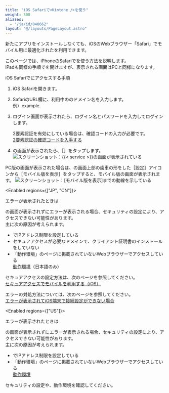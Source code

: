 ```yaml
---
title: "iOS Safariで<Kintone />を使う"
weight: 300
aliases:
  - "/ja/id/040662"
layout: "@/layouts/PageLayout.astro"
---
```




新たにアプリをインストールしなくても、iOSのWebブラウザー「Safari」でモバイル用に最適化された<Kintone />を利用できます。

このページでは、iPhoneのSafariで<Kintone />を使う方法を説明します。  
iPadも同様の手順で<Kintone />を開けますが、表示される画面はPCと同様になります。

<Heading id="ios_setting_manual_10">iOS Safariで<Kintone />にアクセスする手順</Heading>

1. iOS Safariを開きます。

1. SafariのURL欄に、利用中の<Kintone />のドメイン名を入力します。  
 例）example.<CybozuCom />

1. ログイン画面が表示されたら、ログイン名とパスワードを入力してログインします。

   <Note>

   2要素認証を有効にしている場合は、確認コードの入力が必要です。  
   [2要素認証の確認コードを入手する](/general/ja/id/020418.html)

   </Note>

1. <Service />の画面が表示されたら、<Wovn>［<Kintone />］</Wovn>をタップします。  
   <Img src="/k/kintone/img-ja/setting_manual_01.png" alt="スクリーンショット：{{&lt; service &gt;}}の画面が表示されている" />

PC版の画面が表示された場合は、<Kintone />の画面上部の歯車の形をした<Wovn>［設定］</Wovn>アイコンから<Wovn>［モバイル版を表示］</Wovn>をタップすると、モバイル版の画面が表示されます。<Wovn></Wovn>
<Img src="/k/kintone/img-ja/setting_manual_03.png" alt="スクリーンショット：[モバイル版を表示]までの動線を示している" />

<Enabled regions={["JP", "CN"]}>

<Heading id="ios_setting_manual_20">エラーが表示されたときは</Heading>

<Kintone />の画面が表示されずにエラーが表示される場合、セキュリティの設定により、アクセスできない可能性があります。  
主に次の原因が考えられます。

* <SlashUi />でIPアドレス制限を設定している
* セキュアアクセスが必要なドメインで、クライアント証明書のインストールをしていない
* 「動作環境」のページに掲載されていないWebブラウザーでアクセスしている  
  [動作環境](https://www.cybozu.com/jp/service/requirements.html)（日本語のみ）

セキュアアクセスの設定方法は、次のページを参照してください。  
[セキュアアクセスでモバイルを利用する（iOS）](/k/ja/id/040661.html)

エラーの対処方法については、次のページを参照してください。  
[エラーが表示されてiOS端末で接続設定ができない場合](/k/ja/id/040363.html)

</Enabled>

<Enabled regions={["US"]}>

<Heading id="ios_setting_manual_20">エラーが表示されたときは</Heading>

<Kintone />の画面が表示されずにエラーが表示される場合、セキュリティの設定により、アクセスできない可能性があります。  
主に次の原因が考えられます。

* <SlashUi />でIPアドレス制限を設定している
* 「動作環境」のページに掲載されていないWebブラウザーでアクセスしている  
  [動作環境](https://trust-center.kintone.com/service/requirements/#app)

セキュリティの設定や、動作環境を確認してください。

</Enabled>
